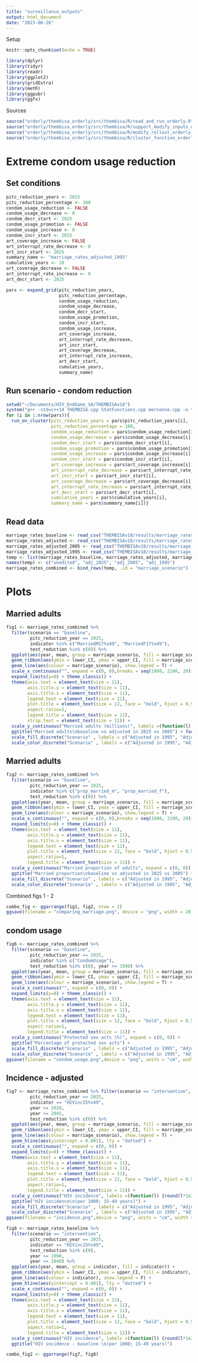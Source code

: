 ```yaml
---
title: "surveillance_outputs"
output: html_document
date: "2023-06-26"
---
```

Setup
```r
knitr::opts_chunk$set(echo = TRUE)

library(dplyr)
library(tidyr)
library(readr)
library(ggplot2)
library(gridExtra)
library(metR)
library(ggpubr)
library(ggfx)

```

Sources 
```r

source("orderly/thembisa_orderly/src/thembisa/R/read_and_run_orderly.R")
source("orderly/thembisa_orderly/src/thembisa/R/support_modify_inputs_orderly.R")
source("orderly/thembisa_orderly/src/thembisa/R/modify_rollout_orderly.R")
source("orderly/thembisa_orderly/src/thembisa/R/cluster_function_orderly.R")

```

# Extreme condom usage reduction
## Set conditions
```r

pitc_reduction_years <- 2025
pitc_reduction_percentage <- 100
condom_usage_reduction <- FALSE
condom_usage_decrease <- 0
condom_decr_start <- 2025
condom_usage_promotion <- FALSE 
condom_usage_increase <- 0
condom_incr_start <- 2025
art_coverage_increase <- FALSE
art_interrupt_rate_decrease <- 0
art_incr_start <- 2025
summary_name <- "marriage_rates_adjusted_1995"
cumulative_years <- 10
art_coverage_decrease <- FALSE
art_interrupt_rate_increase <- 0
art_decr_start <- 2025

pars <- expand_grid(pitc_reduction_years, 
                    pitc_reduction_percentage, 
                    condom_usage_reduction,
                    condom_usage_decrease,
                    condom_decr_start,
                    condom_usage_promotion,
                    condom_incr_start,
                    condom_usage_increase,
                    art_coverage_increase,
                    art_interrupt_rate_decrease,
                    art_incr_start,
                    art_coverage_decrease,
                    art_interrupt_rate_increase,
                    art_decr_start,
                    cumulative_years,
                    summary_name)


```

## Run scenario - condom reduction

```r
setwd("~/Documents/HIV_EndGame_SA/THEMBISAv18")
system("g++ -std=c++14 THEMBISA.cpp StatFunctions.cpp mersenne.cpp -o thembisa -O2")
for (i in 1:nrow(pars)){
  run_on_cluster(pitc_reduction_years = pars$pitc_reduction_years[i],
                 pitc_reduction_percentage = 100,
                 condom_usage_reduction = pars$condom_usage_reduction[i],
                 condom_usage_decrease = pars$condom_usage_decrease[i],
                 condom_decr_start = pars$condom_decr_start[i],
                 condom_usage_promotion = pars$condom_usage_promotion[i],
                 condom_usage_increase = pars$condom_usage_increase[i],
                 condom_incr_start = pars$condom_incr_start[i],
                 art_coverage_increase = pars$art_coverage_increase[i],
                 art_interrupt_rate_decrease = pars$art_interrupt_rate_decrease[i],
                 art_incr_start = pars$art_incr_start[i],
                 art_coverage_decrease = pars$art_coverage_decrease[i],
                 art_interrupt_rate_increase = pars$art_interrupt_rate_increase[i],
                 art_decr_start = pars$art_decr_start[i],
                 cumulative_years = pars$cumulative_years[i],
                 summary_name = pars$summary_name[i])}
```

## Read data 

```r

marriage_rates_baseline <- read_csv("THEMBISAv18/results/marriage_rates_baseline.csv")
marriage_rates_adjusted <- read_csv("THEMBISAv18/results/marriage_rates_adjusted_2025.csv")
marriage_rates_adjusted_2005 <- read_csv("THEMBISAv18/results/marriage_rates_adjusted_2005.csv")
marriage_rates_adjusted_1995 <- read_csv("THEMBISAv18/results/marriage_rates_adjusted_1995.csv")
temp <- list(marriage_rates_baseline, marriage_rates_adjusted, marriage_rates_adjusted_2005, marriage_rates_adjusted_1995)
names(temp) <- c("unedited", "adj_2025", "adj_2005", "adj_1995")
marriage_rates_combined <- bind_rows(temp, .id = "marriage_scenario")


```


# Plots
## Married adults
``` r
fig1 <- marriage_rates_combined %>% 
  filter(scenario == "baseline", 
         pitc_reduction_year == 2025, 
         indicator %in% c("MarriedM17to49", "MarriedF17to49"),
         test_reduction %in% c(0)) %>% 
  ggplot(aes(year, mean, group = marriage_scenario, fill = marriage_scenario)) +
  geom_ribbon(aes(ymin = lower_CI, ymax = upper_CI, fill = marriage_scenario), alpha = 0.10, show.legend = F) +
  geom_line(aes(colour = marriage_scenario), show.legend = T) +
  scale_x_continuous("", expand = c(0, 0),breaks = seq(1980, 2100, 20)) +
  expand_limits(y=0) + theme_classic() + 
  theme(axis.text = element_text(size = 11), 
        axis.title.y = element_text(size = 11), 
        axis.title.x = element_text(size = 11),
        legend.text = element_text(size = 11), 
        plot.title = element_text(size = 12, face = "bold", hjust = 0.5),
        aspect.ratio=1, 
        legend.title = element_text(size = 11), 
        strip.text = element_text(size = 11)) +
  scale_y_continuous("Married adults (millions)", labels =(function(l) {round(l/1e6,1)}), expand = c(0, 0)) +
  ggtitle("Married adults\nbaseline vs adjusted in 2025 vs 2005") + facet_wrap(~indicator, labeller = as_labeller(c("MarriedF17to49" = "Females (15-49 yrs)", "MarriedM17to49" = "Males (15-49 yrs)"))) + 
  scale_fill_discrete("Scenario" , labels = c("Adjusted in 1995", "Adjusted in 2005", "Adjusted in 2025", "Baseline")) + 
  scale_color_discrete("Scenario" , labels = c("Adjusted in 1995", "Adjusted in 2005", "Adjusted in 2025", "Baseline"))

```

## Married adults
``` r
fig2 <- marriage_rates_combined %>% 
  filter(scenario == "baseline", 
         pitc_reduction_year == 2025, 
         indicator %in% c("prop_married_m", "prop_married_f"),
         test_reduction %in% c(0)) %>%
  ggplot(aes(year, mean, group = marriage_scenario, fill = marriage_scenario)) +
  geom_ribbon(aes(ymin = lower_CI, ymax = upper_CI, fill = marriage_scenario), alpha = 0.10, show.legend = F) +
  geom_line(aes(colour = marriage_scenario), show.legend = T) +
  scale_x_continuous("", expand = c(0, 0),breaks = seq(1980, 2100, 20)) +
  expand_limits(y=0) + theme_classic() + 
  theme(axis.text = element_text(size = 11), 
        axis.title.y = element_text(size = 11), 
        axis.title.x = element_text(size = 11),
        legend.text = element_text(size = 11), 
        plot.title = element_text(size = 12, face = "bold", hjust = 0.5),
        aspect.ratio=1, 
        legend.title = element_text(size = 11)) +
  scale_y_continuous("Married proportion of adults", expand = c(0, 0)) +
  ggtitle("Married proportion\nbaseline vs adjusted in 2025 vs 2005") + facet_wrap(~indicator, labeller = as_labeller(c("prop_married_f" = "Females (15-49 yrs)", "prop_married_m" = "Males (15-49 yrs)"))) + 
  scale_fill_discrete("Scenario" , labels = c("Adjusted in 1995", "Adjusted in 2005", "Adjusted in 2025", "Baseline")) + 
  scale_color_discrete("Scenario" , labels = c("Adjusted in 1995", "Adjusted in 2005", "Adjusted in 2025", "Baseline"))

```


Combined figs 1 - 2

```r

combo_fig <- ggarrange(fig1, fig2, nrow = 2)
ggsave(filename = "comparing_marriage.png", device = "png", width = 20, units  = "cm")
```

## condom usage
``` r
fig6 <- marriage_rates_combined %>% 
  filter(scenario == "baseline", 
         pitc_reduction_year == 2025, 
         indicator %in% c("CondomUsage"),
         test_reduction %in% c(0), year >= 1990) %>%
  ggplot(aes(year, mean, group = marriage_scenario, fill = marriage_scenario)) +
  geom_ribbon(aes(ymin = lower_CI, ymax = upper_CI, fill = marriage_scenario), alpha = 0.10, show.legend = F) +
  geom_line(aes(colour = marriage_scenario), show.legend = T) +
  scale_x_continuous("", expand = c(0, 0)) +
  expand_limits(y=0) + theme_classic() + 
  theme(axis.text = element_text(size = 11), 
        axis.title.y = element_text(size = 11), 
        axis.title.x = element_text(size = 11),
        legend.text = element_text(size = 11), 
        plot.title = element_text(size = 12, face = "bold", hjust = 0.5),
        aspect.ratio=1, 
        legend.title = element_text(size = 11)) +
  scale_y_continuous("Protected sex acts (%)", expand = c(0, 0)) +
  ggtitle("Percentage of protected sex acts") + 
  scale_fill_discrete("Scenario" , labels = c("Adjusted in 1995", "Adjusted in 2005", "Adjusted in 2025", "Baseline")) + 
  scale_color_discrete("Scenario" , labels = c("Adjusted in 1995", "Adjusted in 2005", "Adjusted in 2025", "Baseline"))
ggsave(filename = "condom_usage.png",device = "png", units = "cm", width = 20)
```


## Incidence - adjusted

```r

fig7 <- marriage_rates_combined %>% filter(scenario == "intervention", 
         pitc_reduction_year == 2025, 
         indicator == "HIVinc15to49", 
         year >= 2020,
         year <= 2045,
         test_reduction %in% c(0)) %>% 
  ggplot(aes(year, mean, group = marriage_scenario, fill = marriage_scenario)) +
  geom_ribbon(aes(ymin = lower_CI, ymax = upper_CI, fill = marriage_scenario), alpha = 0.10, show.legend = F) +
  geom_line(aes(colour = marriage_scenario), show.legend = T) +
  geom_hline(aes(yintercept = 0.001), lty = "dotted") +
  scale_x_continuous("", expand = c(0, 0)) +
  expand_limits(y=0) + theme_classic() + 
  theme(axis.text = element_text(size = 11), 
        axis.title.y = element_text(size = 11), 
        axis.title.x = element_text(size = 11),
        legend.text = element_text(size = 11), 
        plot.title = element_text(size = 12, face = "bold", hjust = 0.5),
        aspect.ratio=1, 
        legend.title = element_text(size = 11)) +
  scale_y_continuous("HIV incidence", labels =(function(l) {round(l*1e3,1)}), expand = c(0, 0), breaks = seq(0, 1, 0.001)) +
  ggtitle("HIV incidence\n(per 1000; 15-49 years)") + 
  scale_fill_discrete("Scenario" , labels = c("Adjusted in 1995", "Adjusted in 2005", "Adjusted in 2025", "Baseline")) + 
  scale_color_discrete("Scenario" , labels = c("Adjusted in 1995", "Adjusted in 2005", "Adjusted in 2025", "Baseline"))
ggsave(filename = "incidence.png",device = "png", units = "cm", width = 20)
```

```r
fig8 <- marriage_rates_baseline %>%
  filter(scenario == "intervention", 
         pitc_reduction_year == 2025, 
         indicator == "HIVinc15to49", 
         test_reduction %in% c(0),
         year >= 1990, 
         year <= 2040) %>% 
  ggplot(aes(year, mean, group = indicator, fill = indicator)) +
  geom_ribbon(aes(ymin = lower_CI, ymax = upper_CI, fill = indicator), alpha = 0.10, show.legend = F) +
  geom_line(aes(colour = indicator), show.legend = F) +
  geom_hline(aes(yintercept = 0.001), lty = "dotted") +
  scale_x_continuous("", expand = c(0, 0)) +
  expand_limits(y=0) + theme_classic() + 
  theme(axis.text = element_text(size = 11), 
        axis.title.y = element_text(size = 11), 
        axis.title.x = element_text(size = 11),
        legend.text = element_text(size = 11), 
        plot.title = element_text(size = 12, face = "bold", hjust = 0.5),
        aspect.ratio=1, 
        legend.title = element_text(size = 11)) +
  scale_y_continuous("HIV incidence", labels =(function(l) {round(l*1e3,1)}), expand = c(0, 0), breaks = seq(0, 1, 0.001)) +
  ggtitle("HIV incidence - baseline \n(per 1000; 15-49 years)") 

combo_fig2 <- ggarrange(fig7, fig8)
```